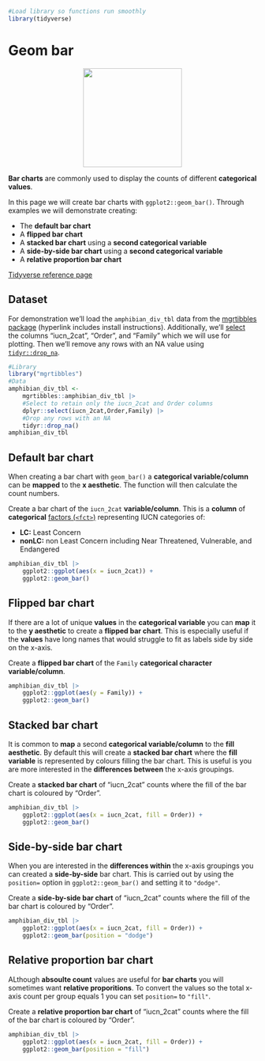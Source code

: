 ```r
#Load library so functions run smoothly
library(tidyverse)
```
# Geom bar
<center>
![](images/ggplot2_geom_bar.png){style="width:200px"}
</center>

__Bar charts__ are commonly used to display the counts of different __categorical values__.

In this page we will create bar charts with `ggplot2::geom_bar()`.
Through examples we will demonstrate creating: 

- The __default bar chart__
- A __flipped bar chart__
- A __stacked bar chart__ using a __second categorical variable__
- A __side-by-side bar chart__ using a __second categorical variable__
- A __relative proportion bar chart__

[Tidyverse reference page](https://ggplot2.tidyverse.org//reference/geom_bar.html)

## Dataset

For demonstration we'll load the `amphibian_div_tbl` data from the [mgrtibbles package](/datasets/mgrtibbles.qmd) (hyperlink includes install instructions).
Additionally, we'll [select](/dplyr/select.qmd) the columns "iucn_2cat", "Order", and "Family" which we will use for plotting.
Then we'll remove any rows with an NA value using [`tidyr::drop_na`](/tidyr/drop_na.qmd).

```r
#Library
library("mgrtibbles")
#Data
amphibian_div_tbl <- 
    mgrtibbles::amphibian_div_tbl |>
    #Select to retain only the iucn_2cat and Order columns
    dplyr::select(iucn_2cat,Order,Family) |>
    #Drop any rows with an NA
    tidyr::drop_na()
amphibian_div_tbl
```

## Default bar chart

When creating a bar chart with `geom_bar()` a __categorical variable/column__ can be __mapped__ to the __x aesthetic__.
The function will then calculate the count numbers.

Create a bar chart of the `iucn_2cat` __variable/column__.
This is a __column__ of __categorical__ [factors (`<fct>`)](/tibble/structure.html#variablescolumns) representing IUCN categories of:

- __LC:__ Least Concern
- __nonLC:__ non Least Concern including  Near Threatened, Vulnerable, and Endangered

```r
amphibian_div_tbl |>    
    ggplot2::ggplot(aes(x = iucn_2cat)) +
    ggplot2::geom_bar()
```

## Flipped bar chart

If there are a lot of unique __values__ in the __categorical variable__ you can __map__ it to the __y aesthetic__ to create a __flipped bar chart__.
This is especially useful if the __values__ have long names that would struggle to fit as labels side by side on the x-axis.

Create a __flipped bar chart__ of the `Family` __categorical character variable/column__.

```r
amphibian_div_tbl |>    
    ggplot2::ggplot(aes(y = Family)) +
    ggplot2::geom_bar()
```

## Stacked bar chart

It is common to __map__ a second __categorical variable/column__ to the __fill aesthetic__.
By default this will create a __stacked bar chart__ where the __fill variable__ is represented by colours filling the bar chart.
This is useful is you are more interested in the __differences between__ the x-axis groupings.

Create a __stacked bar chart__ of "iucn_2cat" counts where the fill of the bar chart is coloured by "Order".

```r
amphibian_div_tbl |>    
    ggplot2::ggplot(aes(x = iucn_2cat, fill = Order)) +
    ggplot2::geom_bar()
```

## Side-by-side bar chart

When you are interested in the __differences within__ the x-axis groupings you can created a __side-by-side__ bar chart.
This is carried out by using the `position=` option in `ggplot2::geom_bar()` and setting it to `"dodge"`.

Create a __side-by-side bar chart__ of "iucn_2cat" counts where the fill of the bar chart is coloured by "Order".

```r
amphibian_div_tbl |>    
    ggplot2::ggplot(aes(x = iucn_2cat, fill = Order)) +
    ggplot2::geom_bar(position = "dodge")
```

## Relative proportion bar chart

ALthough __absoulte count__ values are useful for __bar charts__ you will sometimes want __relative proporitions__.
To convert the values so the total x-axis count per group equals 1 you can set `position=` to `"fill"`.

Create a __relative proportion bar chart__ of "iucn_2cat" counts where the fill of the bar chart is coloured by "Order".

```r
amphibian_div_tbl |>    
    ggplot2::ggplot(aes(x = iucn_2cat, fill = Order)) +
    ggplot2::geom_bar(position = "fill")
```
